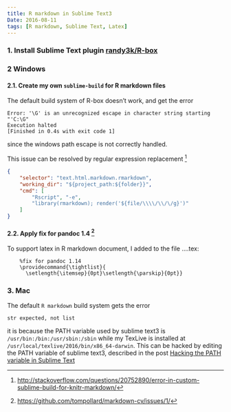 ```yaml
---
title: R markdown in Sublime Text3
Date: 2016-08-11
tags: [R markdown, Sublime Text, Latex]
---
```


### 1. Install Sublime Text plugin [randy3k/R-box](https://github.com/randy3k/R-Box)

### 2 Windows

#### 2.1. Create my own `sublime-build` for R markdown files

The default build system of R-box doesn't work, and get the error

    Error: '\G' is an unrecognized escape in character string starting "'C:\G"
    Execution halted
    [Finished in 0.4s with exit code 1]

since the windows path escape is not correctly handled.

This issue can be resolved by regular expression replacement [^1]

```json
{
    "selector": "text.html.markdown.rmarkdown",
    "working_dir": "${project_path:${folder}}",
    "cmd": [
        "Rscript", "-e",
        "library(rmarkdown); render('${file/\\\\/\\/\/g}')"
    ]
}
```

#### 2.2. Apply fix for pandoc 1.4 [^2]

To support latex in R markdown document, I added to the file ...\Anaconda3\R\library\rmarkdown\rmd\latex\default.tex:

```
    %fix for pandoc 1.14
    \providecommand{\tightlist}{
      \setlength{\itemsep}{0pt}\setlength{\parskip}{0pt}}
```

### 3. Mac
The default `R markdown` build system gets the error

    str expected, not list

it is because the PATH variable used by sublime text3 is `/usr/bin:/bin:/usr/sbin:/sbin` while my TexLive is installed at `/usr/local/texlive/2016/bin/x86_64-darwin`. This can be hacked by editing the PATH variable of sublime text3, described in the post [Hacking the PATH variable in Sublime Text](http://robdodson.me/hacking-the-path-variable-in-sublime-text/)

[^1]: <http://stackoverflow.com/questions/20752890/error-in-custom-sublime-build-for-knitr-markdown/>
[^2]: <https://github.com/tompollard/markdown-cv/issues/1/>